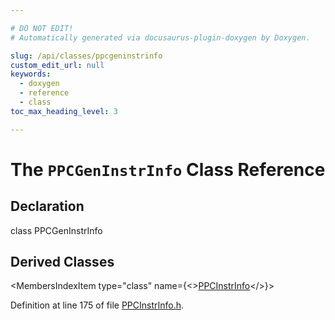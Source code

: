 ```yaml
---

# DO NOT EDIT!
# Automatically generated via docusaurus-plugin-doxygen by Doxygen.

slug: /api/classes/ppcgeninstrinfo
custom_edit_url: null
keywords:
  - doxygen
  - reference
  - class
toc_max_heading_level: 3

---
```





# The `PPCGenInstrInfo` Class Reference

<DoxygenPage pluginConfig={pluginConfig}>



## Declaration

<CodeBlock>class PPCGenInstrInfo</CodeBlock>

## Derived Classes

<MembersIndex>

<MembersIndexItem
  type="class"
  name={<><a href="/docs/api/classes/llvm/ppcinstrinfo">PPCInstrInfo</a></>}>
</MembersIndexItem>

</MembersIndex>


Definition at line 175 of file <a href="/docs/api/files/lib/lib/target/lib/target/powerpc/ppcinstrinfo-h">PPCInstrInfo.h</a>.

</DoxygenPage>
